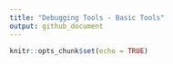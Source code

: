 ```yaml
---
title: "Debugging Tools - Basic Tools"
output: github_document
---
```


```r
knitr::opts_chunk$set(echo = TRUE)
```

## 